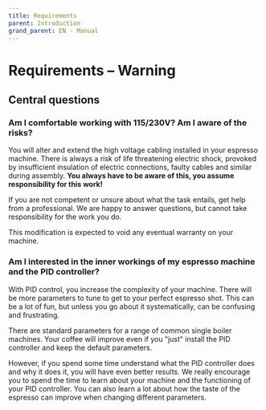 ```yaml
---
title: Requirements
parent: Introduction
grand_parent: EN - Manual
---
```


# Requirements – Warning

<Caution lang={props.params.lang} />

## Central questions

### Am I comfortable working with 115/230V? Am I aware of the risks?

You will alter and extend the high voltage cabling installed in your espresso machine. There is always a risk of life threatening electric shock, provoked by insufficient insulation of electric connections, faulty cables and similar during assembly. **You always have to be aware of this, you assume responsibility for this work!**

If you are not competent or unsure about what the task entails, get help from a professional. We are happy to answer questions, but cannot take responsibility for the work you do.

This modification is expected to void any eventual warranty on your machine.

### Am I interested in the inner workings of my espresso machine and the PID controller?

With PID control, you increase the complexity of your machine. There will be more parameters to tune to get to your perfect espresso shot. This can be a lot of fun, but unless you go about it systematically, can be confusing and frustrating.

There are standard parameters for a range of common single boiler machines. Your coffee will improve even if you "just" install the PID controller and keep the default parameters.

However, if you spend some time understand what the PID controller does and why it does it, you will have even better results. We really encourage you to spend the time to learn about your machine and the functioning of your PID controller. You can also learn a lot about how the taste of the espresso can improve when changing different parameters.
